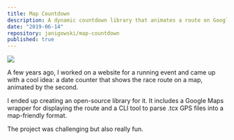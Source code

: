 ```yaml
---
title: Map Countdown
description: A dynamic countdown library that animates a route on Google Maps, perfect for visualizing upcoming race events
date: "2019-06-14"
repository: janigowski/map-countdown
published: true
---
```


[![](https://github.com/janigowski/map-countdown/raw/master/assets/map-countdown-demo.gif)](https://github.com/janigowski/map-countdown)

A few years ago, I worked on a website for a running event and came up with a cool idea: a date counter that shows the race route on a map, animated by the second.

I ended up creating an open-source library for it. It includes a Google Maps wrapper for displaying the route and a CLI tool to parse .tcx GPS files into a map-friendly format.

The project was challenging but also really fun.